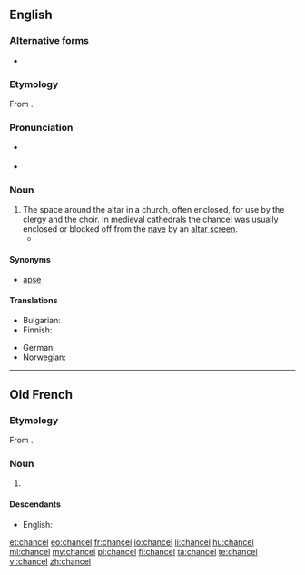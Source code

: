 ==English==
{{wikipedia}}

===Alternative forms===
* {{l|en|chauncel}} {{qualifier|archaic}}

===Etymology===
From {{etyl|fro|en}}.

===Pronunciation===
* {{a|RP}} {{IPA|/ˈtʃɑːnsəl/|lang=en}}
* {{a|US}} {{IPA|/ˈtʃænsəl/|lang=en}}

===Noun===
{{en-noun}}

# The space around the altar in a church, often enclosed, for use by the [[clergy]] and the [[choir]]. In medieval cathedrals the chancel was usually enclosed or blocked off from the [[nave]] by an [[altar screen]].
#* {{quote-book|year=1907|author=[[w:Harold Edward Bindloss|Harold Bindloss]]
|title=The Dust of Conflict
|chapter=20|url=http://openlibrary.org/works/OL4429277W
|passage=Hester Earle and Violet Wayne were moving about the aisle with bundles of wheat-ears and streamers of ivy, for the harvest thanksgiving was shortly to be celebrated, while the vicar stood waiting for their directions on the '''chancel''' steps with a great handful of crimson gladioli.}}

====Synonyms====
* [[apse]]

====Translations====
{{trans-top|space around the altar in a church}}
* Bulgarian: {{t-check|bg|източната част на църква с олтара}}
* Finnish: {{t+|fi|kuori}}
{{trans-mid}}
* German: {{t|de|Altarraum|m}}
* Norwegian: {{t+|no|kor|n}}
{{trans-bottom}}

----

==Old French==

===Etymology===
From {{etyl|la|fro}} {{term|cancellus|lang=la}}.

===Noun===
{{fro-noun|m}}

# {{l|en|chancel}}

====Descendants====
* English: {{l|en|chancel}}

[[et:chancel]]
[[eo:chancel]]
[[fr:chancel]]
[[io:chancel]]
[[li:chancel]]
[[hu:chancel]]
[[ml:chancel]]
[[my:chancel]]
[[pl:chancel]]
[[fi:chancel]]
[[ta:chancel]]
[[te:chancel]]
[[vi:chancel]]
[[zh:chancel]]